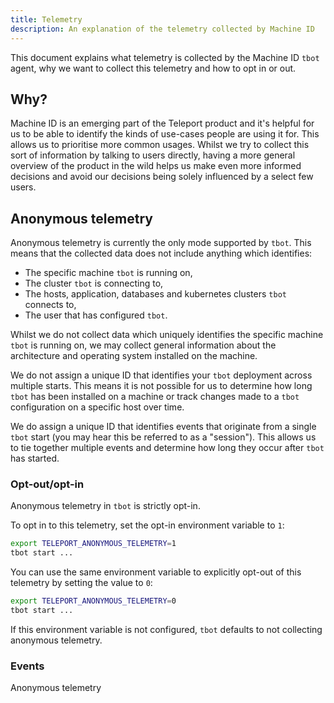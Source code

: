 ```yaml
---
title: Telemetry
description: An explanation of the telemetry collected by Machine ID
---
```


This document explains what telemetry is collected by the Machine ID `tbot`
agent, why we want to collect this telemetry and how to opt in or out.

## Why?

Machine ID is an emerging part of the Teleport product and it's helpful for us
to be able to identify the kinds of use-cases people are using it for. This
allows us to prioritise more common usages. Whilst we try to collect this sort
of information by talking to users directly, having a more general overview of
the product in the wild helps us make even more informed decisions and avoid
our decisions being solely influenced by a select few users.

## Anonymous telemetry

Anonymous telemetry is currently the only mode supported by `tbot`. This means
that the collected data does not include anything which identifies:

- The specific machine `tbot` is running on,
- The cluster `tbot` is connecting to,
- The hosts, application, databases and kubernetes clusters `tbot` connects to,
- The user that has configured `tbot`.

Whilst we do not collect data which uniquely identifies the specific machine
`tbot` is running on, we may collect general information about the architecture
and operating system installed on the machine.

We do not assign a unique ID that identifies your `tbot` deployment across
multiple starts. This means it is not possible for us to determine how long
`tbot` has been installed on a machine or track changes made to a `tbot`
configuration on a specific host over time.

We do assign a unique ID that identifies events that originate from a single
`tbot` start (you may hear this be referred to as a "session"). This allows
us to tie together multiple events and determine how long they occur after
`tbot` has started.

### Opt-out/opt-in

Anonymous telemetry in `tbot` is strictly opt-in.

To opt in to this telemetry, set the opt-in environment variable to `1`:

```sh
export TELEPORT_ANONYMOUS_TELEMETRY=1
tbot start ...
```

You can use the same environment variable to explicitly opt-out of this
telemetry by setting the value to `0`:

```sh
export TELEPORT_ANONYMOUS_TELEMETRY=0
tbot start ...
```

If this environment variable is not configured, `tbot` defaults to not
collecting anonymous telemetry.

### Events

Anonymous telemetry

